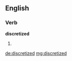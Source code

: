 ==English==

===Verb===
'''discretized'''

# {{past of|[[discretize]]}}

[[de:discretized]]
[[mg:discretized]]